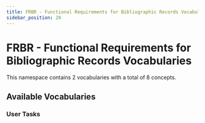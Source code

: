 ```yaml
---
title: FRBR - Functional Requirements for Bibliographic Records Vocabularies
sidebar_position: 20
---
```


# FRBR - Functional Requirements for Bibliographic Records Vocabularies

This namespace contains 2 vocabularies with a total of 8 concepts.

## Available Vocabularies

### User Tasks

<div style={{ display: 'grid', gridTemplateColumns: 'repeat(auto-fill, minmax(300px, 1fr))', gap: '16px', marginBottom: '32px' }}>
  <VocabularyCard 
    vocabulary={{
      id: 'frbrerusertask',
      title: 'FRBRer User Tasks',
      description: 'Based on the current text, Feb 2009.',
      conceptCount: 4,
      languages: ["English"],
      category: 'user-tasks',
      url: 'https://www.iflastandards.info/fr/frbr/frbrer/frbrerusertask.html'
    }}
  />
  <VocabularyCard 
    vocabulary={{
      id: 'frsadusertask',
      title: 'FRSAD User Tasks',
      description: '',
      conceptCount: 4,
      languages: ["English"],
      category: 'user-tasks',
      url: 'https://www.iflastandards.info/fr/frsad/frsadusertask.html'
    }}
  />
</div>